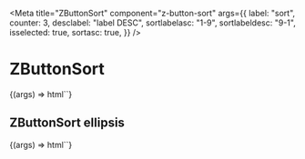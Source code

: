 
<Meta
  title="ZButtonSort"
  component="z-button-sort"
  args={{
    label: "sort",
    counter: 3,
    desclabel: "label DESC",
    sortlabelasc: "1-9",
    sortlabeldesc: "9-1",
    isselected: true,
    sortasc: true,
  }}
/>

# ZButtonSort

<Canvas>
  <Story name="z-button-sort">
    {(args) => html`<z-button-sort
      label="${args.label}"
      counter="${args.counter}"
      desclabel="${args.desclabel}"
      sortlabelasc="${args.sortlabelasc}"
      sortlabeldesc="${args.sortlabeldesc}"
      isselected="${args.isselected}"
      sortasc="${args.sortasc}"
    ></z-button-sort>`}
  </Story>
</Canvas>

## ZButtonSort ellipsis

<Canvas>
  <Story
    name="z-button-sort ellipsis"
    args={{
      label: "Testo molto lungo lungo lungo lunghissimo lunghissimo lunghissimo ancora di più",
    }}
  >
    {(args) => html`<z-button-sort
      label="${args.label}"
      counter="${args.counter}"
      desclabel="${args.desclabel}"
      sortlabelasc="${args.sortlabelasc}"
      sortlabeldesc="${args.sortlabeldesc}"
      isselected="${args.isselected}"
      sortasc="${args.sortasc}"
    ></z-button-sort>`}
  </Story>
</Canvas>

<ArgsTable of="z-button-sort" />
